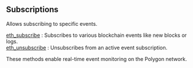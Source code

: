 
<Meta
  title="Polygon subscriptions info | dRPC"
/>

## Subscriptions

Allows subscribing to specific events.

[eth_subscribe](/polygon-api/subscriptions/eth_subscribe) : Subscribes to various blockchain events like new blocks or logs. \
[eth_unsubscribe](/polygon-api/subscriptions/eth_unsubscribe) : Unsubscribes from an active event subscription.

These methods enable real-time event monitoring on the Polygon network.

<Space h={16} />
<GetStarted />
